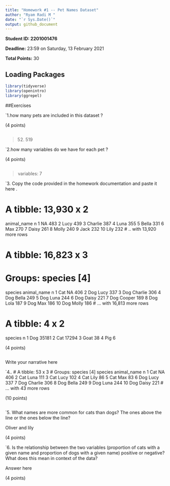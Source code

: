 ```yaml
---
title: "Homework #1 -- Pet Names Dataset"
author: "Ryam Radi M "
date: "`r Sys.Date()`"
output: github_document
---
```


**Student ID: 2201001476 **

**Deadline:** 23:59 on Saturday, 13 February 2021

**Total Points:** 30


## Loading Packages

```r

library(tidyverse)
library(openintro)
library(ggrepel)
```


##Exercises

`1.how many pets are included in this dataset ?


(4 points)
```r

```
>52. 519



`2.how many variables do we have for each pet ?

(4 points)

```r

```
>variables: 7


`3. Copy the code provided in the homework documentation and paste it here . 

# A tibble: 13,930 x 2
   animal_name     n
   <chr>       <int>
 1 NA            483
 2 Lucy          439
 3 Charlie       387
 4 Luna          355
 5 Bella         331
 6 Max           270
 7 Daisy         261
 8 Molly         240
 9 Jack          232
10 Lily          232
# .. with 13,920 more rows

# A tibble: 16,823 x 3
# Groups:   species [4]
   species animal_name     n
   <chr>   <chr>       <int>
 1 Cat     NA            406
 2 Dog     Lucy          337
 3 Dog     Charlie       306
 4 Dog     Bella         249
 5 Dog     Luna          244
 6 Dog     Daisy         221
 7 Dog     Cooper        189
 8 Dog     Lola          187
 9 Dog     Max           186
10 Dog     Molly         186
# … with 16,813 more rows

# A tibble: 4 x 2
  species     n
  <chr>   <int>
1 Dog     35181
2 Cat     17294
3 Goat       38
4 Pig         6

(4 points)

```r

```
Write your narrative here



`4..
# A tibble: 53 x 3
# Groups:   species [4]
   species animal_name     n
   <chr>   <chr>       <int>
 1 Cat     NA            406
 2 Cat     Luna          111
 3 Cat     Lucy          102
 4 Cat     Lily           86
 5 Cat     Max            83
 6 Dog     Lucy          337
 7 Dog     Charlie       306
 8 Dog     Bella         249
 9 Dog     Luna          244
10 Dog     Daisy         221
# … with 43 more rows

(10 points)

```r

```

`5.  What names are more common for cats than dogs? The ones above the line or the ones below the line?

Oliver and lily

(4 points)

`6. Is the relationship between the two variables (proportion of cats with a given name and proportion of dogs with a given name) positive or negative? What does this mean in context of the data?

Answer here

(4 points)
